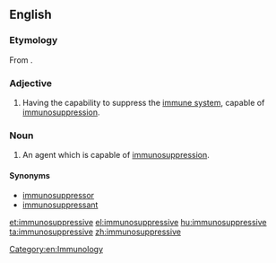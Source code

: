 ==English==

===Etymology===
From {{prefix|immuno|suppressive}}.

===Adjective===
{{en-adj}}

# {{context|pharmacology}} Having the capability to suppress the [[immune system]], capable of [[immunosuppression]].

===Noun===
{{en-noun}}

# {{context|pharmacology}} An agent which is capable of [[immunosuppression]].

====Synonyms====
* [[immunosuppressor]]
* [[immunosuppressant]]

[[Category:en:Immunology]]

[[et:immunosuppressive]]
[[el:immunosuppressive]]
[[hu:immunosuppressive]]
[[ta:immunosuppressive]]
[[zh:immunosuppressive]]
